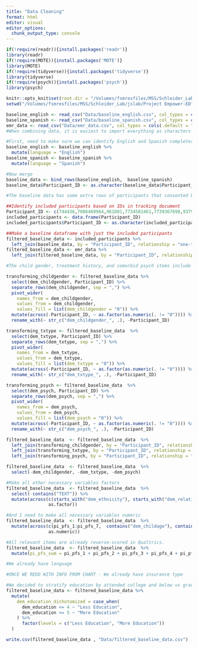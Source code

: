 ```yaml
---
title: "Data Cleaning"
format: html
editor: visual
editor_options: 
  chunk_output_type: console
---
```


```r
if(!require(readr)){install.packages('readr')}
library(readr)
if(!require(MOTE)){install.packages('MOTE')}
library(MOTE)
if(!require(tidyverse)){install.packages('tidyverse')}
library(tidyverse) 
if(!require(psych)){install.packages('psych')}
library(psych)

knitr::opts_knit$set(root.dir = "/Volumes/fsmresfiles/MSS/Schleider_Lab/jslab/Project Empower-ED")
setwd("/Volumes/fsmresfiles/MSS/Schleider_Lab/jslab/Project Empower-ED")

baseline_english <- read_csv("Data/baseline_english.csv", col_types = cols(.default = "c"))
baseline_spanish <- read_csv("Data/baseline_spanish.csv", col_types = cols(.default = "c"))
emr_data <- read_csv("Data/emr_data.csv", col_types = cols(.default = "c"))
#When combining data, it is easiest to import everything as characters using readr and change specified variables to numeric later
```

```r
#First, need to make sure we can identify English and Spanish completers 
baseline_english <- baseline_english %>%
  mutate(language = "English")
baseline_spanish <- baseline_spanish %>%
  mutate(language = "Spanish")

#Now merge 
baseline_data <- bind_rows(baseline_english,  baseline_spanish)
baseline_data$Participant_ID <- as.character(baseline_data$Participant_ID)

#The baseline data has some extra rows of participants that consented but then never completed the SSI, so we need to identify the participants that can actually be included in analysis

##Identify included participants based on IDs in tracking document
Participant_ID <- c(744436,7086469964,961081,7734501461,7739367698,937934,513324,269847,258529,542167,114943,774126,217386,271778,420465,118411,690997,655742,169397,644159,961945,728872,338524,721916,392330)
included_participants <- data.frame(Participant_ID)
included_participants$Participant_ID <- as.character(included_participants$Participant_ID)

##Make a baseline dataframe with just the included participants
filtered_baseline_data <- included_participants %>%
  left_join(baseline_data, by = "Participant_ID", relationship = "one-to-one")
filtered_baseline_data <- emr_data %>%
  left_join(filtered_baseline_data, by = "Participant_ID", relationship = "one-to-one")
```

```r
#The child gender, treatment history, and comorbid psych items include all responses from the multiple-select questions in one column. I need to separate them out in order to make them factors. (All other demographics items were made single choice for ease of analysis).

transforming_childgender <- filtered_baseline_data %>% 
  select(dem_childgender, Participant_ID) %>%
  separate_rows(dem_childgender, sep = ",") %>%
  pivot_wider(
    names_from = dem_childgender,
    values_from = dem_childgender,
    values_fill = list(dem_childgender = "0")) %>%
  mutate(across(-Participant_ID, ~ as.factor(as.numeric(. != "0")))) %>% 
  rename_with(~ str_c("dem_childgender_", .), -Participant_ID)

transforming_txtype <- filtered_baseline_data  %>% 
  select(dem_txtype, Participant_ID) %>%
  separate_rows(dem_txtype, sep = ",") %>%
  pivot_wider(
    names_from = dem_txtype,
    values_from = dem_txtype,
    values_fill = list(dem_txtype = "0")) %>%
  mutate(across(-Participant_ID, ~ as.factor(as.numeric(. != "0")))) %>% 
  rename_with(~ str_c("dem_txtype_", .), -Participant_ID)

transforming_psych <- filtered_baseline_data  %>% 
  select(dem_psych, Participant_ID) %>%
  separate_rows(dem_psych, sep = ",") %>%
  pivot_wider(
    names_from = dem_psych,
    values_from = dem_psych,
    values_fill = list(dem_psych = "0")) %>%
  mutate(across(-Participant_ID, ~ as.factor(as.numeric(. != "0")))) %>% 
  rename_with(~ str_c("dem_psych_", .), -Participant_ID)

filtered_baseline_data  <- filtered_baseline_data  %>%
  left_join(transforming_childgender, by = "Participant_ID", relationship = "one-to-one") %>%
  left_join(transforming_txtype, by = "Participant_ID", relationship = "one-to-one") %>%
  left_join(transforming_psych, by = "Participant_ID", relationship = "one-to-one")

filtered_baseline_data  <- filtered_baseline_data  %>% 
  select(-dem_childgender, -dem_txtype, -dem_psych)

#Make all other necessary variables factors
filtered_baseline_data  <- filtered_baseline_data  %>% 
  select(-contains("TEXT")) %>% 
  mutate(across(c(starts_with("dem_ethnicity"), starts_with("dem_relationship"), starts_with("dem_marital"), starts_with("dem_education"), starts_with("dem_caretaking"), starts_with("dem_live"), starts_with("dem_income"), starts_with("dem_familyhx"), starts_with("dem_childsex"), starts_with("dem_childethnicity"), starts_with("dem_childinsurance"), starts_with("dem_insurancetype"), starts_with("dem_coverage"), starts_with("dem_outofpocket"), starts_with("dem_childEDtx"),  starts_with("dem_medical")),
                as.factor))

#And I need to make all necessary variables numeric
filtered_baseline_data  <- filtered_baseline_data  %>%
  mutate(across(c(pi_pfs_1:pi_pfs_7,  contains("dem_childage"), contains("dem_childgrade"), contains("dem_admitlength"), contains("dem_admitbmi")),
                as.numeric))
```

```r
#All relevant items are already reverse-scored in Qualtrics. 
filtered_baseline_data  <- filtered_baseline_data  %>%
  mutate(pi_pfs_sum = pi_pfs_1 + pi_pfs_2 + pi_pfs_3 + pi_pfs_4 + pi_pfs_5 + pi_pfs_6 + pi_pfs_7)
```


```r
#We already have language

#ONCE WE REDO WITH INFO FROM CHART - We already have insurance type

#We decided to stratify education by attended college and below vs graduated college and above, so need to dichotomize
filtered_baseline_data <- filtered_baseline_data %>%
  mutate(
    dem_education_dichotomized = case_when(
      dem_education <= 4 ~ "Less Education",
      dem_education >= 5 ~ "More Education"
    ) %>%
      factor(levels = c("Less Education", "More Education"))
  )

write.csv(filtered_baseline_data , "Data/filtered_baseline_data.csv")
```
